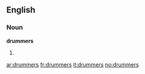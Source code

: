 ==English==

===Noun===
'''drummers'''

# {{plural of|drummer}}

[[ar:drummers]]
[[fr:drummers]]
[[it:drummers]]
[[no:drummers]]